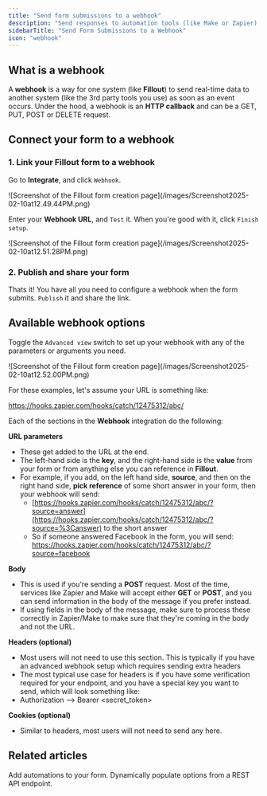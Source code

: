 ```yaml
---
title: "Send form submissions to a webhook"
description: "Send responses to automation tools (like Make or Zapier), or any other Webhook endpoint you may have."
sidebarTitle: "Send Form Submissions to a Webhook"
icon: "webhook"
---
```


## What is a webhook

A **webhook** is a way for one system (like **Fillout**) to send real-time data to another system (like the 3rd party tools you use) as soon as an event occurs. Under the hood, a webhook is an **HTTP callback** and can be a GET, PUT, POST or DELETE request.

## Connect your form to a webhook

### 1. **Link your Fillout form to** a webhook

Go to **Integrate**, and click `Webhook`.

<Frame>
  ![Screenshot of the Fillout form creation page](/images/Screenshot2025-02-10at12.49.44PM.png)
</Frame>

Enter your **Webhook URL**, and `Test` it. When you're good with it, click `Finish setup`.

<Frame>
  ![Screenshot of the Fillout form creation page](/images/Screenshot2025-02-10at12.51.28PM.png)
</Frame>

### 2. Publish and share your form

Thats it\! You have all you need to configure a webhook when the form submits. `Publish` it and share the link.

## Available webhook options

Toggle the `Advanced view` switch to set up your webhook with any of the parameters or arguments you need.

<Frame>
  ![Screenshot of the Fillout form creation page](/images/Screenshot2025-02-10at12.52.00PM.png)
</Frame>

For these examples, let's assume your URL is something like:

https://hooks.zapier.com/hooks/catch/12475312/abc/

Each of the sections in the **Webhook** integration do the following:

**URL parameters**

- These get added to the URL at the end.
- The left-hand side is the **key**, and the right-hand side is the **value** from your form or from anything else you can reference in **Fillout**.
- For example, if you add, on the left hand side, **source**, and then on the right hand side, **pick reference** of some short answer in your form, then your webhook will send:
  - [https://hooks.zapier.com/hooks/catch/12475312/abc/?source=answer](https://hooks.zapier.com/hooks/catch/12475312/abc/?source=%3Canswer) to the short answer
  - So if someone answered Facebook in the form, you will send: https://hooks.zapier.com/hooks/catch/12475312/abc/?source=facebook

**Body**

- This is used if you're sending a **POST** request. Most of the time, services like Zapier and Make will accept either **GET** or **POST**, and you can send information in the body of the message if you prefer instead.
- If using fields in the body of the message, make sure to process these correctly in Zapier/Make to make sure that they're coming in the body and not the URL.

**Headers (optional)**

- Most users will not need to use this section. This is typically if you have an advanced webhook setup which requires sending extra headers
- The most typical use case for headers is if you have some verification required for your endpoint, and you have a special key you want to send, which will look something like:
- Authorization --\> Bearer \<secret_token\>

**Cookies (optional)**

- Similar to headers, most users will not need to send any here.

## **Related articles**

<CardGroup cols={3}>
  <Card title="Connect Fillout to hundreds of other apps with Zapier" icon="bolt" iconType="regular" color="#FFC738" href="/help/zapier">
    Add automations to your form.
  </Card>
  <Card title="Populate dropdowns with a webhook" icon="list-dropdown" iconType="regular" color="#FFC738" href="/help/dynamic-form-dropdowns">
    Dynamically populate options from a REST API endpoint.
  </Card>
</CardGroup>
